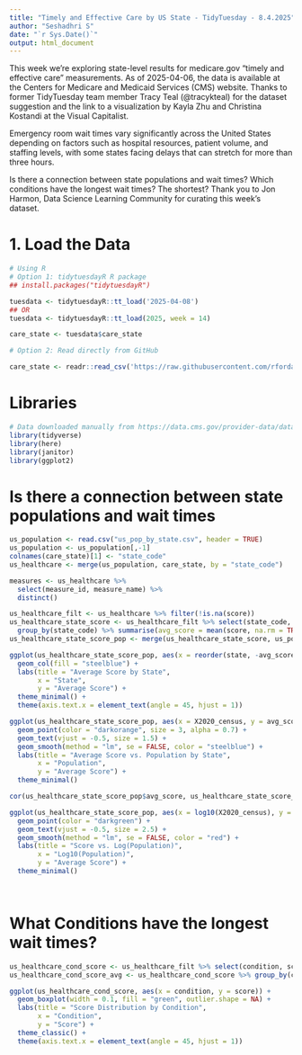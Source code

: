 ```yaml
---
title: "Timely and Effective Care by US State - TidyTuesday - 8.4.2025"
author: "Seshadhri S"
date: "`r Sys.Date()`"
output: html_document
---
```


This week we're exploring state-level results for medicare.gov "timely and effective care" measurements. As of 2025-04-06, the data is available at the Centers for Medicare and Medicaid Services (CMS) website. Thanks to former TidyTuesday team member Tracy Teal (@tracykteal) for the dataset suggestion and the link to a visualization by Kayla Zhu and Christina Kostandi at the Visual Capitalist.

Emergency room wait times vary significantly across the United States depending on factors such as hospital resources, patient volume, and staffing levels, with some states facing delays that can stretch for more than three hours.

Is there a connection between state populations and wait times?
Which conditions have the longest wait times? The shortest?
Thank you to Jon Harmon, Data Science Learning Community for curating this week's dataset.

# 1. Load the Data
```r

# Using R
# Option 1: tidytuesdayR R package 
## install.packages("tidytuesdayR")

tuesdata <- tidytuesdayR::tt_load('2025-04-08')
## OR
tuesdata <- tidytuesdayR::tt_load(2025, week = 14)

care_state <- tuesdata$care_state

# Option 2: Read directly from GitHub

care_state <- readr::read_csv('https://raw.githubusercontent.com/rfordatascience/tidytuesday/main/data/2025/2025-04-08/care_state.csv')
```
# Libraries 

```r
# Data downloaded manually from https://data.cms.gov/provider-data/dataset/apyc-v239
library(tidyverse)
library(here)
library(janitor)
library(ggplot2)
```

# Is there a connection between state populations and wait times

```r
us_population <- read.csv("us_pop_by_state.csv", header = TRUE)
us_population <- us_population[,-1]
colnames(care_state)[1] <- "state_code"
us_healthcare <- merge(us_population, care_state, by = "state_code")

measures <- us_healthcare %>%
  select(measure_id, measure_name) %>%
  distinct()

us_healthcare_filt <- us_healthcare %>% filter(!is.na(score))
us_healthcare_state_score <- us_healthcare_filt %>% select(state_code, score) %>%
  group_by(state_code) %>% summarise(avg_score = mean(score, na.rm = TRUE))
us_healthcare_state_score_pop <- merge(us_healthcare_state_score, us_population, by = "state_code")

ggplot(us_healthcare_state_score_pop, aes(x = reorder(state, -avg_score), y = avg_score)) +
  geom_col(fill = "steelblue") +
  labs(title = "Average Score by State",
       x = "State",
       y = "Average Score") +
  theme_minimal() +
  theme(axis.text.x = element_text(angle = 45, hjust = 1))

ggplot(us_healthcare_state_score_pop, aes(x = X2020_census, y = avg_score, label = state_code)) +
  geom_point(color = "darkorange", size = 3, alpha = 0.7) +
  geom_text(vjust = -0.5, size = 1.5) +
  geom_smooth(method = "lm", se = FALSE, color = "steelblue") +
  labs(title = "Average Score vs. Population by State",
       x = "Population",
       y = "Average Score") +
  theme_minimal()

cor(us_healthcare_state_score_pop$avg_score, us_healthcare_state_score_pop$X2020_census, use = "complete.obs")

ggplot(us_healthcare_state_score_pop, aes(x = log10(X2020_census), y = avg_score, label = state_code)) +
  geom_point(color = "darkgreen") +
  geom_text(vjust = -0.5, size = 2.5) +
  geom_smooth(method = "lm", se = FALSE, color = "red") +
  labs(title = "Score vs. Log(Population)",
       x = "Log10(Population)",
       y = "Average Score") +
  theme_minimal()

  
```

# What Conditions have the longest wait times?

```r
us_healthcare_cond_score <- us_healthcare_filt %>% select(condition, score)
us_healthcare_cond_score_avg <- us_healthcare_cond_score %>% group_by(condition) %>% summarise(avg_score = (mean(score)), na.rm = TRUE)

ggplot(us_healthcare_cond_score, aes(x = condition, y = score)) +
  geom_boxplot(width = 0.1, fill = "green", outlier.shape = NA) +
  labs(title = "Score Distribution by Condition",
       x = "Condition",
       y = "Score") +
  theme_classic() +
  theme(axis.text.x = element_text(angle = 45, hjust = 1))
```
